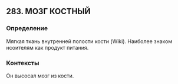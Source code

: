 ## 283. МОЗГ КОСТНЫЙ
### Определение
Мягкая ткань внутренней полости кости (Wiki). Наиболее знаком нсоителям как продукт питания.

### Контексты
Он высосал мозг из кости.

